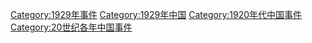 [[Category:1929年事件|Category:1929年事件]]
[[Category:1929年中国|Category:1929年中国]]
[[Category:1920年代中国事件|Category:1920年代中国事件]]
[[Category:20世纪各年中国事件|Category:20世纪各年中国事件]]
